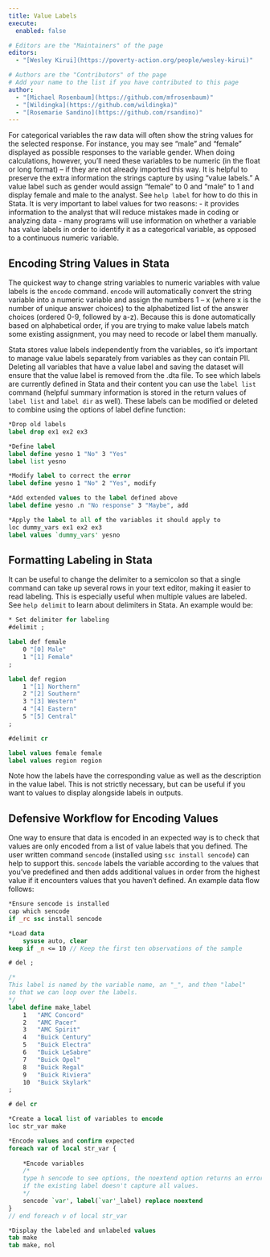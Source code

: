 ```yaml
---
title: Value Labels
execute: 
  enabled: false

# Editors are the "Maintainers" of the page
editors:
  - "[Wesley Kirui](https://poverty-action.org/people/wesley-kirui)"

# Authors are the "Contributors" of the page
# Add your name to the list if you have contributed to this page
author:
  - "[Michael Rosenbaum](https://github.com/mfrosenbaum)"
  - "[Wildingka](https://github.com/wildingka)"
  - "[Rosemarie Sandino](https://github.com/rsandino)"
---
```



For categorical variables the raw data will often show the string values for the selected response. For instance, you may see “male” and “female” displayed as possible responses to the variable gender. When doing calculations, however, you’ll need these variables to be numeric (in the float or long format) – if they are not already imported this way. It is helpful to preserve the extra information the strings capture by using “value labels.” A value label such as gender would assign “female” to 0 and “male” to 1 and display female and male to the analyst. See `help label` for how to do this in Stata. It is very important to label values for two reasons:
- it provides information to the analyst that will reduce mistakes made in coding or analyzing data
- many programs will use information on whether a variable has value labels in order to identify it as a categorical variable, as opposed to a continuous numeric variable.

## Encoding String Values in Stata

The quickest way to change string variables to numeric variables with value labels is the `encode` command. `encode` will automatically convert the string variable into a numeric variable and assign the numbers 1 – x (where x is the number of unique answer choices) to the alphabetized list of the answer choices (ordered 0-9, followed by a-z). Because this is done automatically based on alphabetical order, if you are trying to make value labels match some existing assignment, you may need to recode or label them manually.

Stata stores value labels independently from the variables, so it's important to manage value labels separately from variables as they can contain PII. Deleting all variables that have a value label and saving the dataset will ensure that the value label is removed from the .dta file. To see which labels are currently defined in Stata and their content you can use the `label list` command (helpful summary information is stored in the return values of `label list` and `label dir` as well). These labels can be modified or deleted to combine using the options of label define function:

```stata
*Drop old labels
label drop ex1 ex2 ex3

*Define label
label define yesno 1 "No" 3 "Yes"
label list yesno

*Modify label to correct the error
label define yesno 1 "No" 2 "Yes", modify

*Add extended values to the label defined above
label define yesno .n "No response" 3 "Maybe", add

*Apply the label to all of the variables it should apply to
loc dummy_vars ex1 ex2 ex3
label values `dummy_vars' yesno
```

## Formatting Labeling in Stata

It can be useful to change the delimiter to a semicolon so that a single command can take up several rows in your text editor, making it easier to read labeling. This is especially useful when multiple values are labeled. See `help delimit` to learn about delimiters in Stata. An example would be:

```stata
* Set delimiter for labeling
#delimit ;

label def female
	0 "[0] Male"
	1 "[1] Female"
;

label def region
	1 "[1] Northern"
	2 "[2] Southern"
	3 "[3] Western"
	4 "[4] Eastern"
	5 "[5] Central"
;

#delimit cr

label values female female
label values region region
```
Note how the labels have the corresponding value as well as the description in the value label. This is not strictly necessary, but can be useful if you want to values to display alongside labels in outputs.

## Defensive Workflow for Encoding Values

One way to ensure that data is encoded in an expected way is to check that values are only encoded from a list of value labels that you defined. The user written command `sencode` (installed using `ssc install sencode`) can help to support this. `sencode` labels the variable according to the values that you've predefined and then adds additional values in order from the highest value if it encounters values that you haven't defined. An example data flow follows:

```stata   
*Ensure sencode is installed
cap which sencode
if _rc ssc install sencode 

*Load data
 	sysuse auto, clear
keep if _n <= 10 // Keep the first ten observations of the sample

# del ;

/* 
This label is named by the variable name, an "_", and then "label"
so that we can loop over the labels. 
*/
label define make_label 
	1	"AMC Concord"
	2	"AMC Pacer"
	3	"AMC Spirit"
	4	"Buick Century"
	5	"Buick Electra"
	6	"Buick LeSabre"
	7	"Buick Opel"
	8	"Buick Regal"
	9	"Buick Riviera"
	10	"Buick Skylark"
;

# del cr

*Create a local list of variables to encode
loc str_var make

*Encode values and confirm expected
foreach var of local str_var {
	
	*Encode variables
	/*
	type h sencode to see options, the noextend option returns an error 
	if the existing label doesn't capture all values.
	*/
	sencode `var', label(`var'_label) replace noextend 	
}  
// end foreach v of local str_var

*Display the labeled and unlabeled values
tab make 
tab make, nol
```